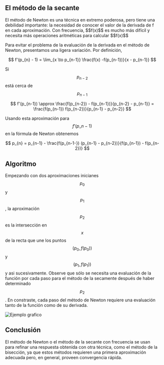 
<h2 id="el-metodo-de-la-secante">El método de la secante</h2>
El método de Newton es una técnica en extremo poderosa, pero tiene una debilidad
importante: la necesidad de conocer el valor de la derivada de f en cada aproximación.
Con frecuencia, $$f(x)$$ es mucho más difícil y necesita más operaciones aritméticas
para calcular $$f(x)$$

Para evitar el problema de la evaluación de la derivada en el método de Newton, presentamos una ligera variación. Por definición,

$$
f'(p_{n} - 1) = \lim_{x \to p_{n-1}} \frac{f(x) -f(p_{n-1})}{x - p_{n-1}}
$$

Si $$p_{n-2}$$ está cerca de $$p_{n-1}$$

$$
f'(p_{n-1}) \approx \frac{f(p_{n-2}) - f(p_{n-1})}{p_{n-2} - p_{n-1}} = \frac{f(p_{n-1}) f(p_{n-2})}{p_{n-1} - p_{n-2}}
$$

Usando esta aproximación para $$f'(p\_{n-1})$$ en la fórmula de Newton obtenemos

$$
p_{n} = p_{n-1} - \frac{f(p_{n-1-}) (p_{n-1} - p_{n-2})}{f(p_{n-1}) - f(p_{n-2})}
$$

<h2 id="Algoritmo">Algoritmo</h2>

Empezando con dos aproximaciones inicianes $$p_{0}$$ y $$p_{1}$$, la aproximación $$p_{2}$$ es la intersección en $$x$$ de la recta que une los puntos $$(p_{0}, f(p_{0}))$$ y $$(p_{1}, f(p_{1}))$$ y asi sucesivamente. Observe que sólo se necesita una evaluación de la función por cada paso para el método de la secamente después de haber determinado $$p_{2}$$. En constraste, cada paso del método de Newton requiere una evaluación tanto de la función como de su derivada.

<Image src={secantImage} alt="Ejemplo grafico" />

<h2 id="conclusion">Conclusión</h2>

El método de Newton o el método de la secante con frecuencia se usan para refinar una respuesta obtenida con otra técnica, como el método de la bisección, ya que estos métodos requieren una primera aproximación adecuada pero, en general, proveen convergencia rápida.
